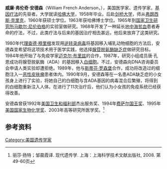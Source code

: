 {{blpsources|time=2015-05-05T09:04:33+00:00}}
{{onesource|time=2015-05-05T09:04:33+00:00}}
'''威廉·弗伦奇·安德森'''（William French Anderson，{{bd|1936年|12月21日||}}），美国医学家、遗传学家，[[基因疗法|基因疗法]]的先驱者。大学就读[[哈佛大学|哈佛大学]]，1958年毕业。后赴[[剑桥大学|剑桥大学]]，师从[[弗朗西斯·克里克|弗朗西斯·克里克]]，1960年获硕士学位。1963年获哈佛博士学位。1965年到[[國立衛生研究院_(美國)|国家卫生研究所]][[馬歇爾·沃倫·尼倫伯格|马歇尔·尼伦伯格]]的实验室做研究。1968年开发了一种延长[[地中海贫血|地中海贫血]]患者寿命的疗法，不过，此类疗法与后来的基因治疗相去甚远，他后来放弃了这类研究。

1980年代[[理查德·穆里根|理查德·穆里根]]发现用[[逆转录病毒|逆转录病毒]]将基因移入哺乳动物细胞的方法后，安德森变希望将这项技术用于医学实践，他选择[[腺苷脱氨酶缺乏症|腺苷脱氨酶缺乏症]]做研究目标。1984年他开始了与免疫学家[[迈克尔·布里兹|迈克尔·布里兹]]的合作，1987年，研究小组成员唐·孔恩成功将腺苷脱氨酶（ADA）的基因移入[[白细胞|白细胞]]。不过，安德森向DNA咨询委员会申请人类实验却遭拒绝。1989年，他与[[斯蒂芬·罗森堡|斯蒂芬·罗森堡]]合作，成功将改造过的细胞注入一[[恶性皮肤瘤|恶性皮肤瘤]]患者体内。1990年9月，安德森等在一名患ADA缺乏症的小女孩身上进行了实验，将她自己的白细胞与含ADA基因的病毒混合后繁殖，将得到的白细胞重新注入人体。在进行了11次治疗后，他们认为小女孩的免疫系统已经获得改善。

安德森曾获1992年[[美国卫生和福利部|美国卫生和福利部]]杰出服务奖、1994年[[费萨尔国王奖|费萨尔国王奖]]、1995年[[美国国家生物化学奖|美国国家生物化学奖]]、2003年高等研究所医学奖。<ref>丽莎·扬特；邹晨霞译. 现代遗传学. 上海：上海科学技术文献出版社, 2008. 第49-60页</ref>

==参考资料==
{{reflist}}

{{Authority control}}
[[Category:美国遗传学家|Category:美国遗传学家]]